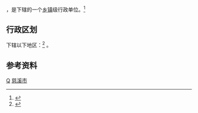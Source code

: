 {{中国乡级行政区|33/02/82/109/000}}
'''{{PAGENAMEBASE}}'''，是{{PRC admin/fullname|{{PRC admin/parent|33/02/82/109/000}}}}下辖的一个[[乡镇|乡镇]]级行政单位。<ref>{{PRC admin/ref sgc|{{PRC admin/parent|{{{1|}}}}}}}</ref>

== 行政区划 ==
{{PAGENAMEBASE}}下辖以下地区：<ref>{{PRC admin/ref sgc|{{{1|}}}}}</ref>
{{PRC admin/children|33/02/82/109/000}}。

== 参考资料 ==
{{reflist}}

{{慈溪市行政区划}}
[[Category:慈溪市行政区划|Q]]
[[Category:宁波市乡镇|慈溪市]]